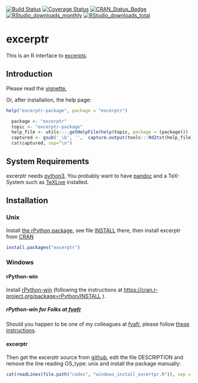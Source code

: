 <!-- README.md is generated from README.Rmd. Please edit that file -->
[![Build Status](https://travis-ci.org/fvafrCU/excerptr.svg?branch=master)](https://travis-ci.org/fvafrCU/excerptr)
[![Coverage Status](https://codecov.io/github/fvafrCU/excerptr/coverage.svg?branch=master)](https://codecov.io/github/fvafrCU/excerptr?branch=master)
[![CRAN_Status_Badge](http://www.r-pkg.org/badges/version/excerptr)](https://cran.r-project.org/package=excerptr)
[![RStudio_downloads_monthly](http://cranlogs.r-pkg.org/badges/excerptr)](http://cran.rstudio.com/web/packages/excerptr/index.html)
[![RStudio_downloads_total](http://cranlogs.r-pkg.org/badges/grand-total/excerptr)](http://cran.rstudio.com/web/packages/excerptr/index.html)


# excerptr
This is an R interface to [excerpts](https://pypi.python.org/pypi/excerpts).

## Introduction

Please read the [vignette.](http://htmlpreview.github.io/?https://github.com/fvafrCU/excerptr/blob/master/inst/doc/excerptr_Introduction.html)

<!-- vignette. Either [the version on github](http://htmlpreview.github.io/?https://github.com/fvafrCU/excerptr/blob/master/inst/doc/excerptr_Introduction.html)
or [the one released on cran](https://cran.r-project.org/packages=excerptr/vignettes/excerptr_Introduction.html). -->

Or, after installation, the help page:
```r
help("excerptr-package", package = "excerptr")
```
```r
  package <- "excerptr"
  topic <- "excerptr-package"
  help_file <- utils:::.getHelpFile(help(topic, package = (package)))
  captured <- gsub('_\b', '',  capture.output(tools:::Rd2txt(help_file) ))
  cat(captured, sep="\n")
```

## System Requirements
excerptr needs [python3](https://www.python.org/download/releases/3.0/),
You probably want to have [pandoc](https://www.pandoc.org/) and a TeX-System such as 
[TeXLive](https://www.tug.org/texlive/) installed.

## Installation

### Unix
Install [the rPython package](https://cran.r-project.org/package=rPython), see 
file [INSTALL](https://cran.r-project.org/package=rPython/INSTALL) there,
then install excerptr from [CRAN](https://cran.r-project.org/package=excerptr)
```r
install.packages("excerptr")
```

### Windows

#### rPython-win
Install [rPython-win](https://github.com/cjgb/rPython-win)
(following the instructions at 
[https://cran.r-project.org/package=rPython/INSTALL](https://cran.r-project.org/package=rPython/INSTALL)
).

##### rPython-win for Folks at [fvafr](http://www.fva-bw.de/)
Should you happen to be one of my colleagues at  [fvafr](http://www.fva-bw.de/), please follow 
[these instructions](https://github.com/fvafrCU/excerptr/blob/master/howto_fva.md).

#### excerptr
Then get the excerptr source
from [github](https://github.com/fvafrCU/excerptr), edit the file DESCRIPTION and remove the line reading
    OS_type: unix
and install the package manually:
```r
cat(readLines(file.path("codes", "windows_install_excertpr.R")), sep = "\n")
```


